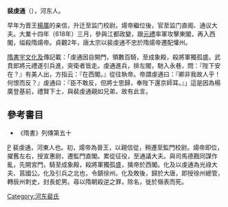 '''裴虔通'''（{{bd|?||?|}}），河东人。

早年为晋王[[楊廣|楊廣]]的亲信，升迁至监门校尉。煬帝繼位後，官至监门直阁、通议大夫。大業十四年（618年）三月，參與江都政變，跟[[元禮|元禮]]率軍攻擊東閣，再入西閣，缢殺隋煬帝。貞觀2年，唐太宗以裴虔通不忠於隋煬帝遷配懽州。

[[隋書|隋書]][[宇文化及|宇文化及]]傳記載：「虔通因自開門，領數百騎，至成象殿，殺將軍獨孤盛。武賁郎將元禮遂引兵進，突衛者皆走。虔通進兵，排左閣，馳入永巷，問：『陛下安在？』有美人出，方指云：『在西閣。』從往執帝。帝謂虔通曰：『卿非我故人乎！何恨而反？』虔通曰：『臣不敢反，但將士思歸，奉陛下還京師耳。』」這是因為楊廣登基前，禮賢下士，與裴虔通親如兄弟，故有此言。

==參考書目==
*《隋書》列傳第五十
[[category:隋朝政治人物|P]]
[[Category:河东裴氏|Category:河东裴氏]]
裴虔通，河東人也。初，煬帝為晉王，以親信從，稍遷至監門校尉。煬帝即位，擢舊左右，授宣惠尉，遷監門直閣。累從征役，至通議大夫。與司馬德戡同謀作亂，先開宮門，騎至成象殿，殺將軍獨孤盛，擒帝於西閣。化及以虔通為光祿大夫、莒國公。化及引兵之北也，令鎮徐州。化及敗後，歸於大唐，即授徐州總管，轉辰州刺史，封長蛇男。尋以隋朝殺逆之罪，除名，徙於嶺表而死。